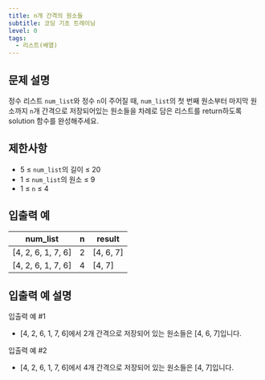 ```yaml
---
title: n개 간격의 원소들
subtitle: 코딩 기초 트레이닝
level: 0
tags:
  - 리스트(배열)
---
```


## 문제 설명

정수 리스트 `num_list`와 정수 `n`이 주어질 때, `num_list`의 첫 번째 원소부터 마지막 원소까지 `n`개 간격으로 저장되어있는 원소들을 차례로 담은 리스트를 return하도록 solution 함수를 완성해주세요.

## 제한사항

- 5 ≤ `num_list`의 길이 ≤ 20
- 1 ≤ `num_list`의 원소 ≤ 9
- 1 ≤ `n` ≤ 4

## 입출력 예

| num_list             | n   | result      |
| -------------------- | --- | ----------- |
| \[4, 2, 6, 1, 7, 6\] | 2   | \[4, 6, 7\] |
| \[4, 2, 6, 1, 7, 6\] | 4   | \[4, 7\]    |

## 입출력 예 설명

입출력 예 #1

- \[4, 2, 6, 1, 7, 6\]에서 2개 간격으로 저장되어 있는 원소들은 \[4, 6, 7\]입니다.

입출력 예 #2

- \[4, 2, 6, 1, 7, 6\]에서 4개 간격으로 저장되어 있는 원소들은 \[4, 7\]입니다.
